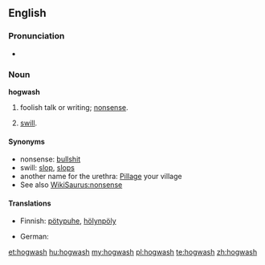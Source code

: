 ==English==

===Pronunciation===
* {{audio|en-us-hogwash.ogg|Audio (US)}}

===Noun===
'''hogwash'''

# {{slang}} foolish talk or writing; [[nonsense]].
# [[swill]].

====Synonyms====
* nonsense: [[bullshit]]
* swill: [[slop]], [[slops]]
* another name for the urethra: [[Pillage]] your village
* See also [[WikiSaurus:nonsense]]

====Translations====
{{trans-top|nonsense}}
* Finnish: [[pötypuhe]], [[hölynpöly]]
{{trans-mid}}
* German: {{t+|de|Quatsch|m}}
{{trans-bottom}}

[[et:hogwash]]
[[hu:hogwash]]
[[my:hogwash]]
[[pl:hogwash]]
[[te:hogwash]]
[[zh:hogwash]]